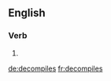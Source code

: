 
==English==

===Verb===
{{head|en|verb form}}

# {{en-third-person singular of|decompile}}

[[de:decompiles]]
[[fr:decompiles]]
